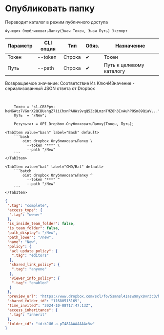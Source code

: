 ﻿---
sidebar_position: 1
---


# Опубликовать папку
 Переводит каталог в режим публичного доступа



`Функция ОпубликоватьПапку(Знач Токен, Знач Путь) Экспорт`

  | Параметр | CLI опция | Тип | Обяз. | Назначение |
  |-|-|-|-|-|
  | Токен | --token | Строка | &#x2714; | Токен |
  | Путь | --path | Строка | &#x2714; | Путь к целевому каталогу |

  
  Возвращаемое значение:   Соответствие Из КлючИЗначение - сериализованный JSON ответа от Dropbox

<br/>




```bsl title="Пример использования для 1С:Предприятие/OneScript"
    Токен = "sl.CB3Ppv-heMGAtz7VGnrX2QCBUahgZ7iiChxnPAHWs9vqQ5ZcBLmznTMZ8h3IvAuhPOSm89QiaV...";
    Путь  = "/New";

    Результат = OPI_Dropbox.ОпубликоватьПапку(Токен, Путь);
```
    

 <Tabs>
  
    <TabItem value="bash" label="Bash" default>
        ```bash
            oint dropbox ОпубликоватьПапку \
              --token "***" \
              --path "/New"
        ```
    </TabItem>
  
    <TabItem value="bat" label="CMD/Bat" default>
        ```batch
            oint dropbox ОпубликоватьПапку ^
              --token "***" ^
              --path "/New"
        ```
    </TabItem>
</Tabs>


```json title="Результат"
{
 ".tag": "complete",
 "access_type": {
  ".tag": "owner"
 },
 "is_inside_team_folder": false,
 "is_team_folder": false,
 "path_display": "/New",
 "path_lower": "/new",
 "name": "New",
 "policy": {
  "acl_update_policy": {
   ".tag": "editors"
  },
  "shared_link_policy": {
   ".tag": "anyone"
  },
  "viewer_info_policy": {
   ".tag": "enabled"
  }
 },
 "preview_url": "https://www.dropbox.com/scl/fo/5smnsl41asw9myx8vr3c3/h?dl=0",
 "shared_folder_id": "11680513169",
 "time_invited": "2024-10-08T17:47:13Z",
 "access_inheritance": {
  ".tag": "inherit"
 },
 "folder_id": "id:kJU6-a-pT48AAAAAAAAcVw"
}
```
